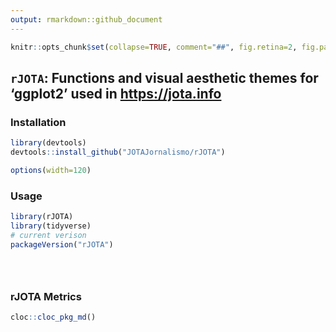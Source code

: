 ```yaml
---
output: rmarkdown::github_document
---
```

```r
knitr::opts_chunk$set(collapse=TRUE, comment="##", fig.retina=2, fig.path = "README_figs/README-")
```

## `rJOTA`: Functions and visual aesthetic themes for 'ggplot2' used in <https://jota.info> 

### Installation

```r
library(devtools)
devtools::install_github("JOTAJornalismo/rJOTA")
```

```r
options(width=120)
```


### Usage

```r
library(rJOTA)
library(tidyverse)
# current verison
packageVersion("rJOTA")





```


### rJOTA Metrics

```r
cloc::cloc_pkg_md()
```


